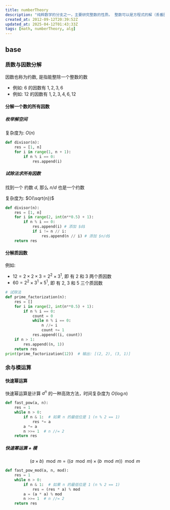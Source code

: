 ```yaml
---
title: numberTheory
description: "纯粹数学的分支之一，主要研究整数的性质。 整数可以是方程式的解（丢番图方程）。 有些解析函数（像黎曼ζ函数）中包括了一些整数、质数的性质，透过这些函数也可以了解一些数论的问题。 透过数论也可以建立实数和有理数之间的关系，并且用有理数来逼近实数（丢番图逼近）。"
created_at: 2012-09-12T20:39:52Z
updated_at: 2025-04-12T01:43:33Z
tags: [math, numberTheory, alg]
---
```


## base

### 质数与因数分解

因数也称为约数, 是指能整除一个整数的数
- 例如: $6$ 的因数有 $1, 2, 3, 6$
- 例如: $12$ 的因数有 $1, 2, 3, 4, 6, 12$

#### 分解一个数的所有因数

##### 枚举解空间

复杂度为: $O(n)$

```py
def divisor(n):
    res = [1, n]
    for i in range(1, n + 1):
        if n % i == 0:
            res.append(i)
```
##### 试除法求所有因数
找到一个 约数 $d$, 那么 $n/d$ 也是一个约数

复杂度为: $O(\sqrt{n})$
```py
def divisor(n):
    res = [1, n]
    for i in range(2, int(n**0.5) + 1):
        if n % i == 0:
            res.append(i) # 添加 $d$
            if i != n // i:
                res.append(n // i) # 添加 $n/d$
    return res
```

#### 分解质因数

例如:
- $12 = 2\times 2 \times 3 = 2^2 \times 3^1$, 即 有 2 和 3 两个质因数
- $60 = 2^2 \times 3^1 \times 5^1$, 即 有 2, 3 和 5 三个质因数

```py
# 试除法
def prime_factorization(n):
    res = []
    for i in range(2, int(n**0.5) + 1):
        if n % i == 0:
            count = 0
            while n % i == 0:
                n //= i
                count += 1
            res.append((i, count))
    if n > 1:
        res.append((n, 1))
    return res
print(prime_factorization(12))  # 输出: [(2, 2), (3, 1)]
```

### 余与模运算


#### 快速幂运算

快速幂运算是计算 $a^n$ 的一种高效方法，时间复杂度为 $O(\log n)$

```py
def fast_pow(a, n):
    res = 1
    while n > 0:
        if n & 1:  # 如果 n 的最低位是 1 (n % 2 == 1)
            res *= a
        a *= a
        n >>= 1  # n //= 2
    return res
```

##### 快速幂运算 + 模

```math
(a\times b) \mod m = ((a \mod m) \times (b \mod m)) \mod m
```

```py "% mod"/#y
def fast_pow_mod(a, n, mod):
    res = 1
    while n > 0:
        if n & 1:  # 如果 n 的最低位是 1 (n % 2 == 1)
            res = (res * a) % mod
        a = (a * a) % mod
        n >>= 1  # n //= 2
    return res
```

